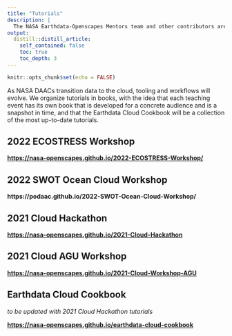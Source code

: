 ```yaml
---
title: "Tutorials"
description: |
  The NASA Earthdata-Openscapes Mentors team and other contributors are creating open educational resources to help researchers migrate workflows to the Cloud - all available for reuse and remix. 
output:
  distill::distill_article:
    self_contained: false
    toc: true
    toc_depth: 3
---
```


```r
knitr::opts_chunk$set(echo = FALSE)
```

As NASA DAACs transition data to the cloud, tooling and workflows will evolve. We organize tutorials in books, with the idea that each teaching event has its own book that is developed for a concrete audience and is a snapshot in time, and that the Earthdata Cloud Cookbook will be a collection of the most up-to-date tutorials.

## 2022 ECOSTRESS Workshop

**<https://nasa-openscapes.github.io/2022-ECOSTRESS-Workshop/>**

## 2022 SWOT Ocean Cloud Workshop

**https://podaac.github.io/2022-SWOT-Ocean-Cloud-Workshop/**

## 2021 Cloud Hackathon

**<https://nasa-openscapes.github.io/2021-Cloud-Hackathon>**

## 2021 Cloud AGU Workshop

**<https://nasa-openscapes.github.io/2021-Cloud-Workshop-AGU>**

## Earthdata Cloud Cookbook
*to be updated with 2021 Cloud Hackathon tutorials*

**<https://nasa-openscapes.github.io/earthdata-cloud-cookbook>**


